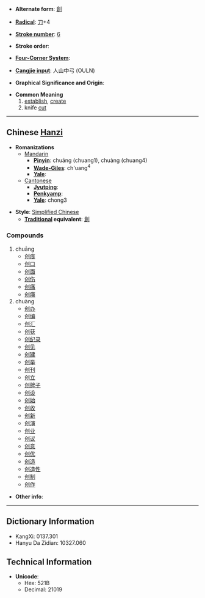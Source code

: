 * '''Alternate form''': [[創]]

* '''[[Wiktionary:Chinese radical index| Radical]]''': [[Wiktionary:Chinese radical index 刀|刀]]+4

* '''[[Wiktionary:Chinese total strokes index|Stroke number]]''': [[Wiktionary:Chinese total strokes index 6|6]]

* '''Stroke order''': 

* '''[[Wiktionary:Chinese four corner index|Four-Corner System]]''': 

* '''[[Wiktionary:Chinese Cangjie index|Cangjie input]]''': 人山中弓 (OULN)

* '''Graphical Significance and Origin''': 

* '''Common Meaning'''
*# [[establish]], [[create]]
*# knife [[cut]]


----

== Chinese [[Hanzi]] ==

* '''Romanizations'''
** [[Mandarin]]
*** '''[[Pinyin]]''': chuāng (chuang1), chuàng (chuang4)
*** '''[[Wade-Giles]]''': ch'uang<sup>4</sup>
*** '''[[Yale]]''': 
**[[Cantonese]]
***'''[[Jyutping]]''':
***'''[[Penkyamp]]''': 
***'''[[Yale]]''': chong3

* '''Style''': [[Simplified Chinese]] 
** '''[[Traditional Chinese|Traditional]] equivalent''': [[創]]

===Compounds===
#chuāng
#*[[创痕]]
#*[[创口]]
#*[[创面]]
#*[[创伤]]
#*[[创痛]]
#*[[创痍]]
#chuàng
#*[[创办]]
#*[[创编]]
#*[[创汇]]
#*[[创获]]
#*[[创纪录]]
#*[[创见]]
#*[[创建]]
#*[[创举]]
#*[[创刊]]
#*[[创立]]
#*[[创牌子]]
#*[[创设]]
#*[[创始]]
#*[[创收]]
#*[[创新]]
#*[[创演]]
#*[[创业]]
#*[[创议]]
#*[[创意]]
#*[[创优]]
#*[[创造]]
#*[[创造性]]
#*[[创制]]
#*[[创作]]

* '''Other info''': 

----

== Dictionary Information ==

* KangXi: 0137.301
* Hanyu Da Zidian: 10327.060

== Technical Information ==

* '''Unicode''':
** Hex: 521B
** Decimal: 21019